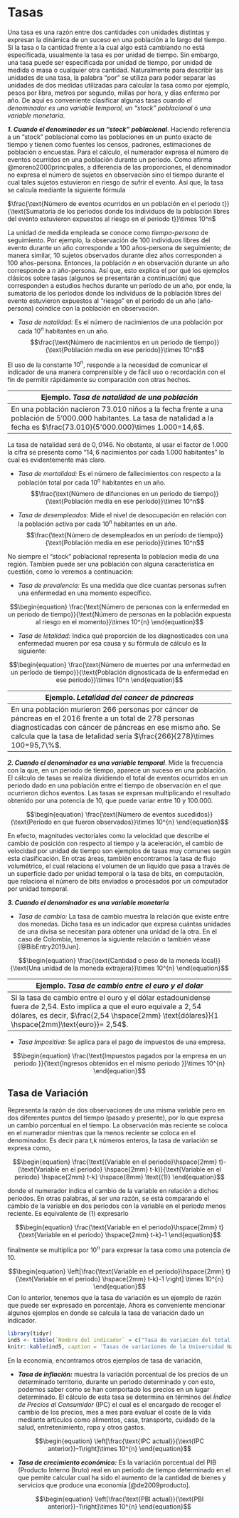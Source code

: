 # Tasas {#tasas}
Una tasa es una razón entre dos cantidades con unidades distintas y expresan la dinámica de un suceso en una población a lo largo del tiempo. Si la tasa o la cantidad frente a la cual algo está cambiando no está especificada, usualmente la tasa es por unidad de tiempo.  Sin embargo, una tasa  puede ser especificada por unidad de tiempo, por unidad de medida o masa o cualquier otra cantidad. Naturalmente para describir las unidades de una tasa, la palabra "por" se utiliza para poder separar las unidades de dos medidas utilizadas para calcular la tasa como por ejemplo, pesos por libra, metros por segundo, millas por hora, y días enfermo por año. De aquí es conveniente clasificar algunas tasas cuando *el denominador es una variable temporal, un “stock” poblacional* ó *una variable monetaria*.

***1. Cuando el denominador es un “stock” poblacional***. Haciendo referencia a un “stock” poblacional como las poblaciones en un punto exacto de tiempo y tienen como fuentes los censos, padrones, estimaciones de población o encuestas. Para el cálculo, el numerador expresa el número de eventos ocurridos en una población durante un período. Como afirma @moreno2000principales, a diferencia de las proporciones, el denominador  no expresa el número de sujetos en observación sino el tiempo durante el cual tales sujetos estuvieron en riesgo de sufrir el evento. Así que, la tasa se calcula mediante la siguiente fórmula<br>

$\frac{\text{Número de eventos ocurridos en un población en el periodo t}}{\text{Sumatoria de los periodos donde los individuos de la población libres del evento estuvieron expuestos al riesgo en el periodo t}}\times 10^n$


La unidad de medida empleada se conoce como *tiempo-persona* de seguimiento. Por ejemplo, la observación de 100 individuos libres del evento durante un año corresponde a 100 años-persona de seguimiento; de manera similar, 10 sujetos observados durante diez años corresponden a 100 años-persona. Entonces, la población $n$ en observación durante un año corresponde a $n$ año-persona. Así que, esto explica el por qué los ejemplos clásicos sobre tasas (algunos se presentarán a continuación) que corresponden a estudios hechos durante un período de un año, por ende, la sumatoria de los períodos donde los individuos de la población libres del evento estuvieron expuestos al "riesgo" en el periodo de un año (año-persona) coindice con la población en observación.


* *Tasa de natalidad:* Es el número de nacimientos de una población por cada $10^n$ habitantes en un año. <br>
$$\frac{\text{Número de nacimientos en un periodo de tiempo}}{\text{Población media en ese periodo}}\times 10^n$$


El uso de la constante $10^n$, responde a la necesidad de comunicar el indicador de una manera comprensible y de fácil uso o recordación con el fin de permitir rápidamente su comparación con otras hechos. 

|Ejemplo. *Tasa de natalidad de una población* |
|--------------------------------------------------------------------|
|En una población nacieron $73.010$ niños a la fecha frente a una población de $5'000.000$ habitantes. La tasa de natalidad a la fecha es $\frac{73.010}{5'000.000}\times 1.000=14,6$.|

La tasa de natalidad será de $0,0146$. No obstante, al usar el factor de $1.000$ la cifra se presenta como "$14,6$ nacimientos por cada $1.000$ habitantes" lo cual es evidentemente más claro.

* *Tasa de mortalidad:* Es el número de fallecimientos con respecto a la población total por cada $10^n$ habitantes en un año. <br>
$$\frac{\text{Número de difunciones en un periodo de tiempo}}{\text{Población media en ese período}}\times 10^n$$

* *Tasa de desempleados:* Mide el nivel de desocupación en relación con la población activa por cada $10^n$ habitantes en un año. <br>
$$\frac{\text{Número de desempleados en un período de tiempo}}{\text{Población media en ese periodo}}\times 10^n$$

No siempre el “stock” poblacional representa la poblacion media de una región. Tambien puede ser una población con alguna caracteristica en cuestión, como lo veremos a continuación: 

* *Tasa de prevalencia:* Es una medida que dice cuantas personas sufren una enfermedad en una momento específico.

$$\begin{equation}
\frac{\text{Número de personas con la enfermedad en un periodo de tiempo}}{\text{Número de personas en la población expuesta al riesgo
en el momento}}\times 10^{n}
\end{equation}$$

* *Tasa de letalidad:* Indica qué proporción de los diagnosticados con una enfermedad mueren por esa causa y su fórmula de cálculo es la siguiente:

$$\begin{equation}
\frac{\text{Número de muertes por una enfermedad en un perÍodo de tiempo}}{\text{Población dignosticada de la enfermedad en ese periodo}}\times 10^n
\end{equation}$$

|Ejemplo. *Letalidad del cancer de páncreas*|
|--------------------------------------------------------------------|
|En una población murieron $266$ personas por cáncer de páncreas en el 2016 frente a un total de $278$ personas diagnosticadas con cáncer de páncreas en ese mismo año. Se calcula que la tasa de letalidad sería  $\frac{266}{278}\times 100=95,7\%$.|

***2. Cuando el denominador es una variable temporal***. Mide la frecuencia con la que, en un período de tiempo, aparece un suceso en una población. El cálculo de tasas se realiza dividiendo el total de eventos ocurridos en un periodo dado en una población entre el tiempo de observación en el que ocurrieron dichos eventos. Las tasas se expresan multiplicando el resultado obtenido por una potencia de $10$, que puede variar entre $10$ y $100.000$.

$$\begin{equation}
\frac{\text{Número de eventos sucedidos}}{\text{Periodo en que fueron observados}}\times 10^{n}
\end{equation}$$

En efecto, magnitudes vectoriales como la velocidad  que describe el cambio de posición con respecto al tiempo y la aceleración, el cambio de velocidad por unidad de tiempo son  ejemplos de tasas muy comunes según esta clasificación. En otras áreas, también encontramos la tasa de flujo volumétrico, el cual  relaciona el volumen de un líquido que pasa a través de un superfície dado por unidad temporal o la tasa de bits, en computación, que relaciona el número de bits enviados o procesados por un computador por unidad temporal.

***3. Cuando el denominador es una variable monetaria *** 

* *Tasa de cambio:* La tasa de cambio muestra la relación que existe entre dos monedas. Dicha tasa es un indicador que expresa cuántas unidades de una divisa se necesitan para obtener una unidad de la otra. En el caso de Colombia, tenemos la siguiente relación o también véase [@BibEntry2019Jun].

$$\begin{equation}
\frac{\text{Cantidad o peso de la moneda local}}{\text{Una unidad de la moneda extrajera}}\times 10^{n}
\end{equation}$$

|Ejemplo. *Tasa de cambio entre el euro y el dolar*|
|--------------------------------------------------------------------|
|Si la tasa de cambio entre el euro y el dólar estadounidense fuera de 2,54. Esto implica a que el euro equivale a $2,54$ dólares, es decir, $\frac{2,54 \hspace{2mm} \text{dólares}}{1 \hspace{2mm}\text{euro}}= 2,54$.  |

* *Tasa Impositiva:* Se aplica para el pago de impuestos de una empresa. 

$$\begin{equation}
\frac{\text{Impuestos pagados por la empresa en un periodo }}{\text{Ingresos obtenidos en el mismo periodo }}\times 10^{n}
\end{equation}$$



## Tasa de Variación {#tasavariación}

Representa la razón  de dos observaciones de una misma variable pero en dos diferentes puntos del tiempo (pasado y presente), por lo que expresa un cambio porcentual en el tiempo. La observación más reciente se coloca en el numerador mientras que la menos reciente se coloca en el denominador. Es decir para t,k números enteros, la tasa de variación se expresa como,

$$\begin{equation}
\frac{\text{(Variable en el periodo}\hspace{2mm} t)-(\text{Variable en el periodo} \hspace{2mm} t-k)}{\text{Variable en el periodo} \hspace{2mm} t-k} \hspace{8mm} \text{(1)}
\end{equation}$$

donde el numerador indica el cambio de la variable en relación a dichos períodos. En otras palabras, al ser una razón, se está comparando el cambio de la variable en dos periodos con la variable en el periodo menos reciente.  Es equivalente de (1) expresarlo

$$\begin{equation}
\frac{\text{Variable en el periodo}\hspace{2mm} t}{\text{Variable en el periodo} \hspace{2mm} t-k}-1
\end{equation}$$

finalmente se multiplica por $10^{n}$ para expresar la tasa como una potencia de $10$.

$$\begin{equation}
\left[\frac{\text{Variable en el periodo}\hspace{2mm} t}{\text{Variable en el periodo} \hspace{2mm} t-k}-1 \right] \times 10^{n}
\end{equation}$$
Con lo anterior, tenemos que la tasa de variación es un ejemplo de razón que puede ser expresado en porcentaje. Ahora es conveniente mencionar algunos ejemplos en donde se calcula la tasa de variación dado un indicador.

```r
library(tidyr)
ind5 <- tibble(`Nombre del indicador` = c("Tasa de variación del total de libros publicados en la universidad con o sin sello editorial entre los años $2019-2020$.","Tasa de variación del total de docentes en la universidad entre los semestres $2008-II$ y $2020-I$.","Tasa de variación del total de estudiantes matriculados en la universidad entre los semestres $2009-II$ y $2020-I$."), `Método de cálculo` = c("[(Total del libros publicados en el año $2020 /$ Total de libros publicados en el año $2019$)$-1$]$×100$ ", "[(Total de docentes  en el semestre $2020-I /$ Total de docentes en el semestre $2008-II$)$-1$]$×100$", "[(Total de estudiantes matriculados en el semestre $2020-I /$ Total de estudiantes matriculados en el semestre $2009-II$)$-1$]$×100$"), `Procedimiento` = c("[${410}/{400}-1$]$×100=2,5$%", "[${3.113}/{2.940}-1$]$×100=5,8$%","[${54.284}/{45.200}-1$]$×100=20$%"))
knitr::kable(ind5, caption = 'Tasas de variaciones de la Universidad Nacional' )
```

En la economia, encontramos otros ejemplos de tasa de variación,

* ***Tasa de inflación:*** muestra la variación porcentual de los precios de un determinado territorio, durante un periodo determinado y con esto, podemos saber como se han comportado los precios en un lugar determinado. El cálculo de esta tasa se determina  en términos del *Índice de Precios al Consumidor* (IPC) el cual es el encargado de recoger el cambio de los precios, mes a mes para evaluar el coste de la vida mediante artículos como alimentos, casa, transporte, cuidado de la salud, entretenimiento, ropa y otros gastos. 

$$\begin{equation}
\left[\frac{\text{IPC actual}}{\text{IPC anterior}}-1\right]\times 10^{n}
\end{equation}$$

* ***Tasa de crecimiento económico:*** Es la variación porcentual del PIB (Producto Interno Bruto) real en un período de tiempo determinado en el que pemite calcular cual ha sido el aumento de la cantidad de bienes y servicios que produce una economía [@de2009producto].

$$\begin{equation}
\left[\frac{\text{PBI actual}}{\text{PBI anterior}}-1\right]\times 10^{n}
\end{equation}$$